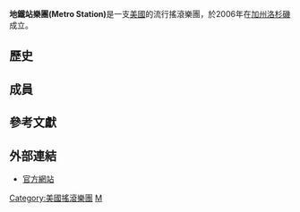 {{expand|time=2010-01-15T08:31:30+00:00}}
'''地鐵站樂團(Metro Station)'''是一支[[美國|美國]]的流行搖滾樂團，於2006年在[[加利福尼亞州|加州]][[洛杉磯|洛杉磯]]成立。

{{Infobox Musical artist <!-- See Wikipedia:WikiProject_Musicians -->
| Name            = Metro Station  <!-- THIS IS A TEXT-ONLY FIELD.  PLEASE DO NOT PUT AN IMAGE OR BAND LOGO HERE.-->
| Img             = Metro Station in 2015 PHOTO BY PETER DZUBAY.jpg
| Img_capt        = 
| Landscape       = Yes
| Background      = group_or_band
| Origin          = [[美國|美國]][[加利福尼亞州|加州]][[洛杉磯|洛杉磯]]
| Genre           = <!--Do NOT edit genres with opinion, use REFERENCES or it WILL be reverted-->[[流行搖滾|流行搖滾]]<ref>{{cite web |url=http://wild949.com/iplaylist/artist/980007/?_show |title=存档副本 |accessdate=2010-01-15 |deadurl=yes |archiveurl=https://archive.is/20120527051435/http://wild949.com/iplaylist/artist/980007/?_show |archivedate=2012-05-27 }}</ref>, [[synthpop|synthpop]]<ref>{{Cite web |url=http://www.cleveland.com/ |title=存档副本 |accessdate=2020-10-04 |archive-date=2020-10-04 |archive-url=https://web.archive.org/web/20201004101442/https://www.cleveland.com/ |dead-url=no }}</ref>
| Years_active    = 2006—present 
| Label           = [[哥倫比亞唱片|哥倫比亞唱片]]
| Associated_acts = [[Forever_The_Sickest_Kids|Forever The Sickest Kids]] , [[The_Secret_Handshake|The Secret Handshake]] , [[Powerspace|Powerspace]], [[Boys_Like_Girls|Boys Like Girls]]
| URL             = [http://www.metrostationmusic.com/ www.metrostationmusic.com]
| Current_members = Mason Musso<br />[[特瑞希·希拉|特瑞希·希拉]] }}

== 歷史 ==
==成員==
== 參考文獻 ==
<references/>

== 外部連結 ==
* {{en}}[https://web.archive.org/web/20100121061735/http://www.metrostationmusic.com/us/home 官方網站]

{{Authority control}}
{{DEFAULTSORT:Metro Station}}
{{Rock-band-stub}}

[[Category:美國搖滾樂團|Category:美國搖滾樂團]]
[[Category:哥倫比亞唱片旗下藝人|M]]
